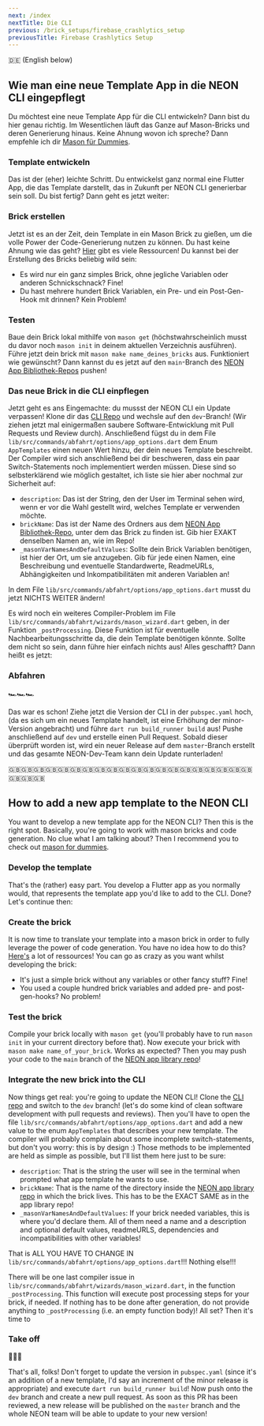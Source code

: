 ```yaml
---
next: /index
nextTitle: Die CLI
previous: /brick_setups/firebase_crashlytics_setup
previousTitle: Firebase Crashlytics Setup
---
```


🇩🇪 (English below)

## Wie man eine neue Template App in die NEON CLI eingepflegt

Du möchtest eine neue Template App für die CLI entwickeln? Dann bist du hier genau richtig. Im Wesentlichen läuft das Ganze auf Mason-Bricks und deren Generierung hinaus. Keine Ahnung wovon ich spreche? Dann empfehle ich dir [Mason für Dummies][mason_link].

### Template entwickeln

Das ist der (eher) leichte Schritt. Du entwickelst ganz normal eine Flutter App, die das Template darstellt, das in Zukunft per NEON CLI generierbar sein soll. Du bist fertig? Dann geht es jetzt weiter:

### Brick erstellen

Jetzt ist es an der Zeit, dein Template in ein Mason Brick zu gießen, um die volle Power der Code-Generierung nutzen zu können. Du hast keine Ahnung wie das geht? [Hier][mason_link] gibt es viele Ressourcen! Du kannst bei der Erstellung des Bricks beliebig wild sein:

- Es wird nur ein ganz simples Brick, ohne jegliche Variablen oder anderen Schnickschnack? Fine!
- Du hast mehrere hundert Brick Variablen, ein Pre- und ein Post-Gen-Hook mit drinnen? Kein Problem!

### Testen

Baue dein Brick lokal mithilfe von ```mason get``` (höchstwahrscheinlich musst du davor noch ```mason init``` in deinem aktuellen Verzeichnis ausführen). Führe jetzt dein brick mit ```mason make name_deines_bricks``` aus. Funktioniert wie gewünscht? Dann kannst du es jetzt auf den ```main```-Branch des [NEON App Bibliothek-Repos][app_library_repo_link] pushen!

### Das neue Brick in die CLI einpflegen

Jetzt geht es ans Eingemachte: du mussst der NEON CLI ein Update verpassen! Klone dir das [CLI Repo][cli_link] und wechsle auf den ```dev```-Branch! (Wir ziehen jetzt mal einigermaßen saubere Software-Entwicklung mit Pull Requests und Review durch). 
Anschließend fügst du in dem File ```lib/src/commands/abfahrt/options/app_options.dart``` dem Enum ```AppTemplates``` einen neuen Wert hinzu, der dein neues Template beschreibt.
Der Compiler wird sich anschließend bei dir beschweren, dass ein paar Switch-Statements noch implementiert werden müssen. Diese sind so selbsterklärend wie möglich gestaltet, ich liste sie hier aber nochmal zur Sicherheit auf:

- ```description```: Das ist der String, den der User im Terminal sehen wird, wenn er vor die Wahl gestellt wird, welches Template er verwenden möchte.
- ```brickName```: Das ist der Name des Ordners aus dem [NEON App Bibliothek-Repo][app_library_repo_link], unter dem das Brick zu finden ist. Gib hier EXAKT denselben Namen an, wie im Repo!
- ```_masonVarNamesAndDefaultValues```: Sollte dein Brick Variablen benötigen, ist hier der Ort, um sie anzugeben. Gib für jede einen Namen, eine Beschreibung und eventuelle Standardwerte, ReadmeURLs, Abhängigkeiten und Inkompatibilitäten mit anderen Variablen an!

In dem File ```lib/src/commands/abfahrt/options/app_options.dart``` musst du jetzt NICHTS WEITER ändern! 

Es wird noch ein weiteres Compiler-Problem im File ```lib/src/commands/abfahrt/wizards/mason_wizard.dart``` geben, in der Funktion ```_postProcessing```. 
Diese Funktion ist für eventuelle Nachbearbeitungsschritte da, die dein Template benötigen könnte. Sollte dem nicht so sein, dann führe hier einfach nichts aus! Alles geschafft? Dann heißt es jetzt:

### Abfahren

🏎🏎🏎

Das war es schon! Ziehe jetzt die Version der CLI in der ```pubspec.yaml``` hoch, (da es sich um ein neues Template handelt, ist eine Erhöhung der minor-Version angebracht) und führe ```dart run build_runner build``` aus!
Pushe anschließend auf ```dev``` und erstelle einen Pull Request. Sobald dieser überprüft worden ist, wird ein neuer Release auf dem ```master```-Branch erstellt und das gesamte NEON-Dev-Team kann dein Update runterladen!

🇬🇧🇬🇧🇬🇧🇬🇧🇬🇧🇬🇧🇬🇧🇬🇧🇬🇧🇬🇧🇬🇧🇬🇧🇬🇧🇬🇧🇬🇧🇬🇧🇬🇧🇬🇧🇬🇧🇬🇧🇬🇧🇬🇧🇬🇧

## How to add a new app template to the NEON CLI

You want to develop a new template app for the NEON CLI? Then this is the right spot. Basically, you're going to work with mason bricks and code generation. No clue what I am talking about? Then I recommend you to check out [mason for dummies][mason_link].

### Develop the template

That's the (rather) easy part. You develop a Flutter app as you normally would, that represents the template app you'd like to add to the CLI. Done? Let's continue then:

### Create the brick

It is now time to translate your template into a mason brick in order to fully leverage the power of code generation. You have no idea how to do this? [Here's][mason_link] a lot of ressources! You can go as crazy as you want whilst developing the brick:

- It's just a simple brick without any variables or other fancy stuff? Fine!
- You used a couple hundred brick variables and added pre- and post-gen-hooks? No problem!

### Test the brick

Compile your brick locally with ```mason get``` (you'll probably have to run ```mason init``` in your current directory before that). Now execute your brick with ```mason make name_of_your_brick```. Works as expected? Then you may push your code to the ```main``` branch of the [NEON app library repo][app_library_repo_link]!

### Integrate the new brick into the CLI

Now things get real: you're going to update the NEON CLI! Clone the [CLI repo][cli_link] and switch to the ```dev``` branch! (let's do some kind of clean software development with pull requests and reviews). 
Then you'll have to open the file ```lib/src/commands/abfahrt/options/app_options.dart``` and add a new value to the enum ```AppTemplates``` that describes your new template.
The compiler will probably complain about some incomplete switch-statements, but don't you worry: this is by design :) Those methods to be implemented are held as simple as possible, but I'll list them here just to be sure:

- ```description```: That is the string the user will see in the terminal when prompted what app template he wants to use.
- ```brickName```: That is the name of the directory inside the [NEON app library repo][app_library_repo_link] in which the brick lives. This has to be the EXACT SAME as in the app library repo!
- ```_masonVarNamesAndDefaultValues```: If your brick needed variables, this is where you'd declare them. All of them need a name and a description and optional default values, readmeURLS, dependencies and incompatibilities with other variables!

That is ALL YOU HAVE TO CHANGE IN ```lib/src/commands/abfahrt/options/app_options.dart```!!! Nothing else!!!

There will be one last compiler issue in ```lib/src/commands/abfahrt/wizards/mason_wizard.dart```, in the function ```_postProcessing```. 
This function will execute post processing steps for your brick, if needed. If nothing has to be done after generation, do not provide anything to ```_postProcessing``` (i.e. an empty function body)! All set? Then it's time to

### Take off

🚀🚀🚀

That's all, folks! Don't forget to update the version in ```pubspec.yaml``` (since it's an addition of a new template, I'd say an increment of the minor release is appropriate) and execute ```dart run build_runner build```!
Now push onto the ```dev``` branch and create a new pull request. As soon as this PR has been reviewed, a new release will be published on the ```master``` branch and the whole NEON team will be able to update to your new version!

[neon_core_app_link]: https://github.com/NEON-Software-Solutions/NEON_app_library/tree/main/neon_core_app
[cli_link]: https://github.com/NEON-Software-Solutions/NEON_cli/tree/dev
[cli_docs_repo_link]: https://github.com/NEON-Software-Solutions/NEON_cli_docs
[app_library_repo_link]: https://github.com/NEON-Software-Solutions/neon_app_library
[mason_link]: https://pub.dev/packages/mason_cli
